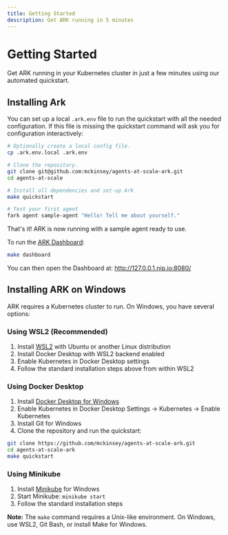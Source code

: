 ```yaml
---
title: Getting Started
description: Get ARK running in 5 minutes
---
```



# Getting Started

Get ARK running in your Kubernetes cluster in just a few minutes using our automated quickstart.

## Installing Ark

You can set up a local `.ark.env` file to run the quickstart with all the needed configuration. If this file is missing the quickstart command will ask you for configuration interactively:

```bash
# Optionally create a local config file.
cp .ark.env.local .ark.env

# Clone the repository.
git clone git@github.com:mckinsey/agents-at-scale-ark.git
cd agents-at-scale

# Install all dependencies and set-up Ark
make quickstart

# Test your first agent
fark agent sample-agent "Hello! Tell me about yourself."
```

That's it! ARK is now running with a sample agent ready to use.

To run the [ARK Dashboard](./user-guide/dashboard):

```bash
make dashboard
```

You can then open the Dashboard at: http://127.0.0.1.nip.io:8080/

## Installing ARK on Windows

ARK requires a Kubernetes cluster to run. On Windows, you have several options:

### Using WSL2 (Recommended)

1. Install [WSL2](https://docs.microsoft.com/en-us/windows/wsl/install) with Ubuntu or another Linux distribution
2. Install Docker Desktop with WSL2 backend enabled
3. Enable Kubernetes in Docker Desktop settings
4. Follow the standard installation steps above from within WSL2

### Using Docker Desktop

1. Install [Docker Desktop for Windows](https://docs.docker.com/desktop/install/windows-install/)
2. Enable Kubernetes in Docker Desktop Settings → Kubernetes → Enable Kubernetes
3. Install Git for Windows
4. Clone the repository and run the quickstart:

```bash
git clone https://github.com/mckinsey/agents-at-scale-ark.git
cd agents-at-scale-ark
make quickstart
```

### Using Minikube

1. Install [Minikube](https://minikube.sigs.k8s.io/docs/start/) for Windows
2. Start Minikube: `minikube start`
3. Follow the standard installation steps

**Note:** The `make` command requires a Unix-like environment. On Windows, use WSL2, Git Bash, or install Make for Windows.
